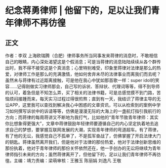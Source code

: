 # 纪念蒋勇律师 | 他留下的，足以让我们青年律师不再彷徨
## 正文
作者：李双 上海欧瑞腾（合肥）律师事务所当同事发来蒋律的消息时，不敢相信自己的眼睛，内心深处渴望这是个假消息；可是当蒋律的消息陆陆续续从各个群传出时，我不得不接受这是个真消息；心里特别难受，印象里蒋律对法律是那么的热爱，对律师工作是那么的充满激情，他如何舍弃未尽的法律事业而离我们而去呢？虽然未与蒋律有过近距离接触，可是他在我心中犹如那首歌一样：super idol的笑容……记得刚做实习律师那会，自己写的诉状、答辩状、代理词等等，得不到导师的认可，着急但是不知怎么弄，买了相关的法律书籍，可是总感觉摸不到门路，苦恼烦闷接踵而来，每天实习过程过得很煎熬；直到有一天，我结识了蒋律主导的无讼APP，这里我可以查找到解决我心中困惑的文章资讯，可以从检索到的案例中学习如何撰写诉状中的诉请等等，仿佛是漫漫无际的大海上的一盏航灯指引我航行的方向；而蒋律的每周蒋讲又不断地为我打气，比如他的“青年节致青年律师：其实你比想象得更强大”，文章中蒋律鼓励年轻律师要遵循自己的内心坚定执着地去追求自己的梦想，要掌握互联网发展的大潮，实现青年律师的弯道超车。有了蒋律，有了他的无讼，我感觉自己不孤单了，不是孤军奋战了，仿佛掌握了开启法律大门的钥匙。蒋律虽然离开我们，但是他对于法律的那份热爱，他对于法律创新思维的那份执着，他对于青年律师的那份关怀依然还在，他一手创办的无讼将继续为青年律师指引未来的方向；虽然蒋律离开了，但他留下的，足以让我们青年律师不再彷徨。主编：靖力责编：梁萌审核：王雅玉 陈丽娟 刘逸凡 王敬